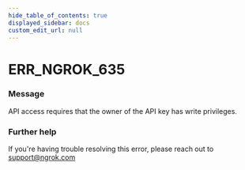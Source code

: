 ```yaml
---
hide_table_of_contents: true
displayed_sidebar: docs
custom_edit_url: null
---
```



# ERR_NGROK_635

### Message

API access requires that the owner of the API key has write privileges.

### Further help

If you're having trouble resolving this error, please reach out to [support@ngrok.com](mailto:support@ngrok.com?subject=Help%20with%20ERR_NGROK_635)

<ErrorDetails error="err_ngrok_635" />
